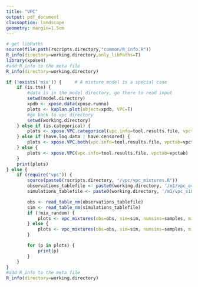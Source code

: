 ```yaml
---
title: "VPC"
output: pdf_document
classoption: landscape
geometry: margin=1.5cm
---
```


```r
# get libPaths
source(file.path(rscripts.directory,"common/R_info.R"))
R_info(directory=working.directory,only_libPaths=T)
library(xpose4)
#add R_info to the meta file
R_info(directory=working.directory)
```

```r
if (!exists('mix')) {     # A mixture model is a special case
    if (is.tte) {
        #data is in the model directory, go there to read input
        setwd(model.directory)
        xpdb <- xpose.data(xpose.runno)
        plots <- kaplan.plot(object=xpdb, VPC=T)
        #go back to vpc directory 
        setwd(working.directory)
    } else if (is.categorical) { 
        plots <- xpose.VPC.categorical(vpc.info=tool.results.file, vpctab=vpctab)
    } else if (have.loq.data | have.censored) {
        plots <- xpose.VPC.both(vpc.info=tool.results.file, vpctab=vpctab)
    } else {
        plots <- xpose.VPC(vpc.info=tool.results.file, vpctab=vpctab)
    }
    print(plots) 
} else {
    if (require("vpc")) {
        source(paste0(rscripts.directory, "/vpc/vpc_mixtures.R"))
        observations_tablefile <- paste0(working.directory, '/m1/vpc_original.npctab.dta')
        simulations_tablefile <- paste0(working.directory, '/m1/vpc_simulation.1.npctab.dta')

        obs <- read_table_nm(observations_tablefile)
        sim <- read_table_nm(simulations_tablefile)
        if (!mix_random) {
            plots <- vpc_mixtures(obs=obs, sim=sim, numsims=samples, mixcol=mix, dv=dv)
        } else {
            plots <- vpc_mixtures(obs=obs, sim=sim, numsims=samples, mixcol=mix, dv=dv, phm=phm_file)
        }

        for (p in plots) {
            print(p)
        }
    }
}
#add R_info to the meta file
R_info(directory=working.directory)
```
